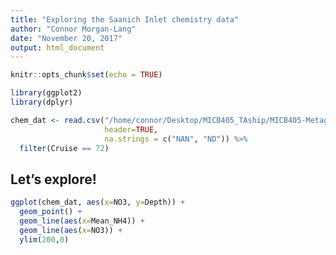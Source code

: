 ```yaml
---
title: "Exploring the Saanich Inlet chemistry data"
author: "Connor Morgan-Lang"
date: "November 20, 2017"
output: html_document
---
```


```r
knitr::opts_chunk$set(echo = TRUE)

library(ggplot2)
library(dplyr)

chem_dat <- read.csv("/home/connor/Desktop/MICB405_TAship/MICB405-Metagenomics/Saanich_TimeSeries_Chemical_DATA.csv",
                     header=TRUE,
                     na.strings = c("NAN", "ND")) %>% 
  filter(Cruise == 72)

```

## Let's explore!

```r

ggplot(chem_dat, aes(x=NO3, y=Depth)) +
  geom_point() +
  geom_line(aes(x=Mean_NH4)) +
  geom_line(aes(x=NO3)) +
  ylim(200,0)
  
```
